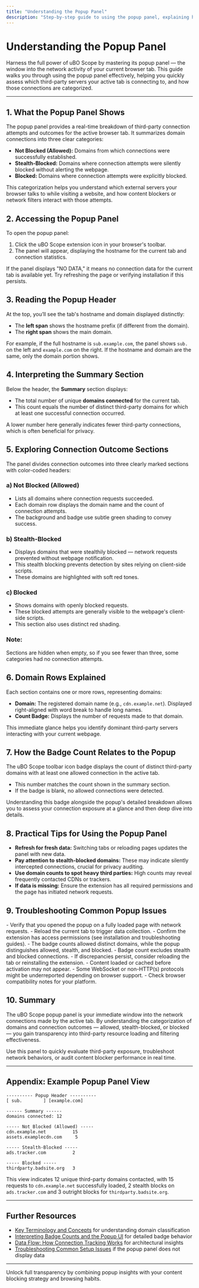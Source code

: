 ```yaml
---
title: "Understanding the Popup Panel"
description: "Step-by-step guide to using the popup panel, explaining how to read the domain listing, interpret connection statuses, and understand the badge count. Empowers users to quickly gauge which third-party servers are being contacted from a given tab."
---
```


# Understanding the Popup Panel

Harness the full power of uBO Scope by mastering its popup panel — the window into the network activity of your current browser tab. This guide walks you through using the popup panel effectively, helping you quickly assess which third-party servers your active tab is connecting to, and how those connections are categorized.

---

## 1. What the Popup Panel Shows

The popup panel provides a real-time breakdown of third-party connection attempts and outcomes for the active browser tab. It summarizes domain connections into three clear categories:

- **Not Blocked (Allowed):** Domains from which connections were successfully established.
- **Stealth-Blocked:** Domains where connection attempts were silently blocked without alerting the webpage.
- **Blocked:** Domains where connection attempts were explicitly blocked.

This categorization helps you understand which external servers your browser talks to while visiting a website, and how content blockers or network filters interact with those attempts.

## 2. Accessing the Popup Panel

To open the popup panel:

1. Click the uBO Scope extension icon in your browser's toolbar.
2. The panel will appear, displaying the hostname for the current tab and connection statistics.

If the panel displays "NO DATA," it means no connection data for the current tab is available yet. Try refreshing the page or verifying installation if this persists.

## 3. Reading the Popup Header

At the top, you’ll see the tab's hostname and domain displayed distinctly:

- The **left span** shows the hostname prefix (if different from the domain).
- The **right span** shows the main domain.

For example, if the full hostname is `sub.example.com`, the panel shows `sub.` on the left and `example.com` on the right. If the hostname and domain are the same, only the domain portion shows.

## 4. Interpreting the Summary Section

Below the header, the **Summary** section displays:

- The total number of unique **domains connected** for the current tab.
- This count equals the number of distinct third-party domains for which at least one successful connection occurred.

A lower number here generally indicates fewer third-party connections, which is often beneficial for privacy.

## 5. Exploring Connection Outcome Sections

The panel divides connection outcomes into three clearly marked sections with color-coded headers:

### a) Not Blocked (Allowed)

- Lists all domains where connection requests succeeded.
- Each domain row displays the domain name and the count of connection attempts.
- The background and badge use subtle green shading to convey success.

### b) Stealth-Blocked

- Displays domains that were stealthily blocked — network requests prevented without webpage notification.
- This stealth blocking prevents detection by sites relying on client-side scripts.
- These domains are highlighted with soft red tones.

### c) Blocked

- Shows domains with openly blocked requests.
- These blocked attempts are generally visible to the webpage's client-side scripts.
- This section also uses distinct red shading.

### Note:

Sections are hidden when empty, so if you see fewer than three, some categories had no connection attempts.

## 6. Domain Rows Explained

Each section contains one or more rows, representing domains:

- **Domain:** The registered domain name (e.g., `cdn.example.net`). Displayed right-aligned with word break to handle long names.
- **Count Badge:** Displays the number of requests made to that domain.

This immediate glance helps you identify dominant third-party servers interacting with your current webpage.

## 7. How the Badge Count Relates to the Popup

The uBO Scope toolbar icon badge displays the count of distinct third-party domains with at least one allowed connection in the active tab.

- This number matches the count shown in the summary section.
- If the badge is blank, no allowed connections were detected.

Understanding this badge alongside the popup's detailed breakdown allows you to assess your connection exposure at a glance and then deep dive into details.

## 8. Practical Tips for Using the Popup Panel

- **Refresh for fresh data:** Switching tabs or reloading pages updates the panel with new data.
- **Pay attention to stealth-blocked domains:** These may indicate silently intercepted connections, crucial for privacy auditing.
- **Use domain counts to spot heavy third parties:** High counts may reveal frequently contacted CDNs or trackers.
- **If data is missing:** Ensure the extension has all required permissions and the page has initiated network requests.

## 9. Troubleshooting Common Popup Issues

<AccordionGroup title="Troubleshooting Popup Panel Issues">
<Accordion title="Popup Shows 'NO DATA' or Empty Sections">
- Verify that you opened the popup on a fully loaded page with network requests.
- Reload the current tab to trigger data collection.
- Confirm the extension has access permissions (see installation and troubleshooting guides).
</Accordion>
<Accordion title="Badge Count and Popup Do Not Match">
- The badge counts allowed distinct domains, while the popup distinguishes allowed, stealth, and blocked.
- Badge count excludes stealth and blocked connections.
- If discrepancies persist, consider reloading the tab or reinstalling the extension.
</Accordion>
<Accordion title="Connections Seem Missing or Incomplete">
- Content loaded or cached before activation may not appear.
- Some WebSocket or non-HTTP(s) protocols might be underreported depending on browser support.
- Check browser compatibility notes for your platform.
</Accordion>
</AccordionGroup>

## 10. Summary

The uBO Scope popup panel is your immediate window into the network connections made by the active tab. By understanding the categorization of domains and connection outcomes — allowed, stealth-blocked, or blocked — you gain transparency into third-party resource loading and filtering effectiveness.

Use this panel to quickly evaluate third-party exposure, troubleshoot network behaviors, or audit content blocker performance in real time.

---

## Appendix: Example Popup Panel View

```text
---------- Popup Header ----------
[ sub.        ] [example.com]   

------ Summary ------
domains connected: 12

----- Not Blocked (Allowed) -----
cdn.example.net          15
assets.examplecdn.com     5

----- Stealth-Blocked -----
ads.tracker.com          2

----- Blocked -----
thirdparty.badsite.org   3

```

This view indicates 12 unique third-party domains contacted, with 15 requests to `cdn.example.net` successfully loaded, 2 stealth blocks on `ads.tracker.com` and 3 outright blocks for `thirdparty.badsite.org`.

---

## Further Resources

- [Key Terminology and Concepts](/overview/concepts-terminology/key-terminology) for understanding domain classification
- [Interpreting Badge Counts and the Popup UI](/overview/concepts-terminology/interpreting-badge-and-popup) for detailed badge behavior
- [Data Flow: How Connection Tracking Works](/overview/how-it-works/data-flow-connection-tracking) for architectural insights
- [Troubleshooting Common Setup Issues](/getting-started/usage-validation/troubleshooting-installation) if the popup panel does not display data

---

Unlock full transparency by combining popup insights with your content blocking strategy and browsing habits.
